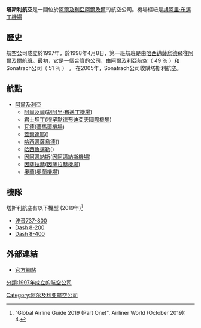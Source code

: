 {{expand language|1=en|page=|time=2019-09-08T19:03:25+00:00}}
{{unreferenced|time=2019-09-08T19:03:25+00:00}}
{{Airline infobox
|airline = 塔斯利航空<br>{{lang|en|Tassili Airlines}}
|logo = Tassili-airlines.png
|logo_size = 250px
|fleet_size = 27
|destinations = 9
|IATA = SF
|ICAO = DTH
|callsign = TASSILI
|founded = 1997年
|headquarters = {{ALG}} [[阿爾及爾|阿爾及爾]]
|key_people = 	Rachid Nouar
|hubs = {{ALG}} [[胡阿里·布邁丁機場|胡阿里·布邁丁機場]]
|website = http://www.tassiliairlines.dz/
}}
'''塔斯利航空'''是一間位於[[阿爾及利亞|阿爾及利亞]][[阿爾及爾|阿爾及爾]]的航空公司。機場樞紐是[[胡阿里·布邁丁機場|胡阿里·布邁丁機場]]
== 歷史 ==
航空公司成立於1997年，於1998年4月8日，第一班航班是由[[哈西邁薩烏德|哈西邁薩烏德]]飛往[[阿爾及爾|阿爾及爾]]航班。最初，它是一個合資的公司，由阿爾及利亞航空（ 49 ％ ）和Sonatrach公司（ 51 ％ ） 。 在2005年，Sonatrach公司收購塔斯利航空。
==航點==
*[[阿爾及利亞|阿爾及利亞]]
**[[阿爾及爾|阿爾及爾]]([[胡阿里·布邁丁機場|胡阿里·布邁丁機場]])
**[[君士坦丁_(阿爾及利亞)|君士坦丁]]([[穆罕默德布迪亞夫國際機場|穆罕默德布迪亞夫國際機場]])
**[[瓦德|瓦德]]([[蓋馬爾機場|蓋馬爾機場]])
**[[蓋爾達耶|蓋爾達耶]]({{lang|en|Noumérat - Moufdi Zakaria Airport}})
**[[哈西邁薩烏德|哈西邁薩烏德]]({{lang|en|Oued Irara Airport}})
**[[哈西魯邁勒|哈西魯邁勒]]({{lang|en|Hassi R'Mel Airport}})
**[[因阿邁納斯|因阿邁納斯]]([[因阿邁納斯機場|因阿邁納斯機場]])
**[[因薩拉赫|因薩拉赫]]([[因薩拉赫機場|因薩拉赫機場]])
**[[奧蘭_(阿爾及利亞)|奧蘭]]([[奧蘭機場|奧蘭機場]])
==機隊==
塔斯利航空有以下機型 (2019年)<ref> “Global Airline Guide 2019 (Part One)". Airliner World (October 2019): 4.</ref>



*[[波音737-800|波音737-800]]
*[[Dash_8|Dash 8-200]]
*[[Dash_8|Dash 8-400]]

==外部連結==
*[http://www.tassiliairlines.dz/ 官方網站] {{Wayback|url=http://www.tassiliairlines.dz/ |date=20201209191037 }}


[[Category:阿尔及利亚航空公司|Category:阿尔及利亚航空公司]]
[[分類:1997年成立的航空公司|分類:1997年成立的航空公司]]